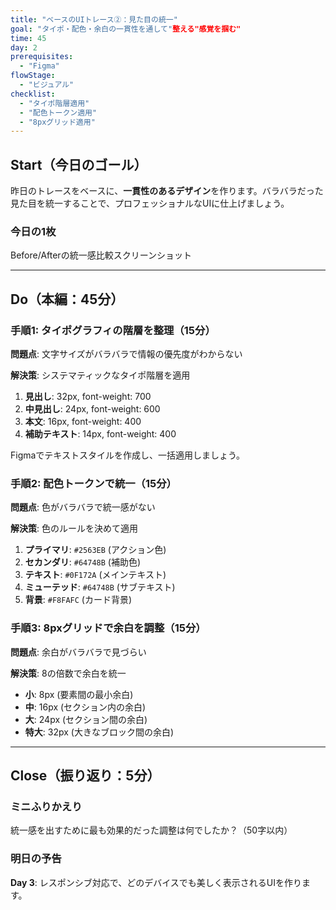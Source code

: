 ```yaml
---
title: "ベースのUIトレース②：見た目の統一"
goal: "タイポ・配色・余白の一貫性を通して"整える"感覚を掴む"
time: 45
day: 2
prerequisites:
  - "Figma"
flowStage:
  - "ビジュアル"
checklist:
  - "タイポ階層適用"
  - "配色トークン適用"
  - "8pxグリッド適用"
---
```


## Start（今日のゴール）

昨日のトレースをベースに、**一貫性のあるデザイン**を作ります。バラバラだった見た目を統一することで、プロフェッショナルなUIに仕上げましょう。

### 今日の1枚
Before/Afterの統一感比較スクリーンショット

---

## Do（本編：45分）

### 手順1: タイポグラフィの階層を整理（15分）

**問題点**: 文字サイズがバラバラで情報の優先度がわからない

**解決策**: システマティックなタイポ階層を適用

1. **見出し**: 32px, font-weight: 700
2. **中見出し**: 24px, font-weight: 600  
3. **本文**: 16px, font-weight: 400
4. **補助テキスト**: 14px, font-weight: 400

Figmaでテキストスタイルを作成し、一括適用しましょう。

### 手順2: 配色トークンで統一（15分）

**問題点**: 色がバラバラで統一感がない

**解決策**: 色のルールを決めて適用

1. **プライマリ**: `#2563EB` (アクション色)
2. **セカンダリ**: `#64748B` (補助色)
3. **テキスト**: `#0F172A` (メインテキスト)
4. **ミューテッド**: `#64748B` (サブテキスト)
5. **背景**: `#F8FAFC` (カード背景)

### 手順3: 8pxグリッドで余白を調整（15分）

**問題点**: 余白がバラバラで見づらい

**解決策**: 8の倍数で余白を統一

- **小**: 8px (要素間の最小余白)
- **中**: 16px (セクション内の余白)
- **大**: 24px (セクション間の余白)
- **特大**: 32px (大きなブロック間の余白)

---

## Close（振り返り：5分）

### ミニふりかえり

統一感を出すために最も効果的だった調整は何でしたか？（50字以内）

### 明日の予告

**Day 3**: レスポンシブ対応で、どのデバイスでも美しく表示されるUIを作ります。